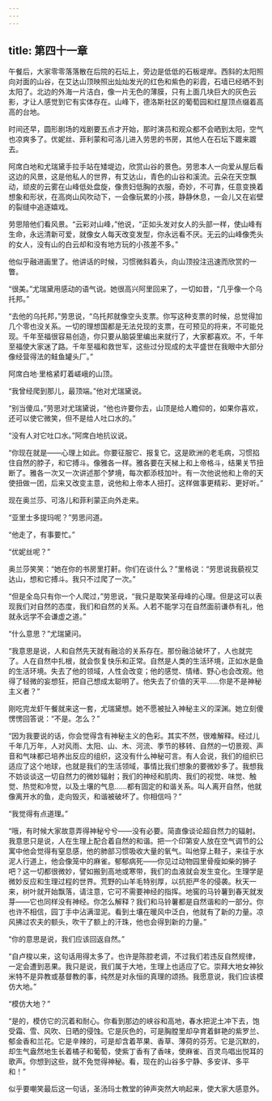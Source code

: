 ```yaml
---
---
---
```

title: 第四十一章
---




午餐后，大家零零落落散在后院的石坛上，旁边是低低的石板堤岸。西斜的太阳照向对面的山谷，在艾达山顶映照出灿灿发光的红色和紫色的彩霞，石墙已经晒不到太阳了。北边的外海一片洁白，像一片无色的薄膜，只有上面几块巨大的灰色云影，才让人感觉到它有实体存在。山峰下，德洛斯社区的葡萄园和红屋顶点缀着高高的台地。

时间还早，圆形剧场的戏剧要五点才开始，那时演员和观众都不会晒到太阳，空气也凉爽多了。优妮丝、菲利蒙和可洛儿进入劳思的书房，其他人在石坛下踱来踱去。

阿席白地和尤瑞黛手拉手站在矮堤边，欣赏山谷的景色。劳思本人一向爱从屋后看这边的风景，这是他私人的世界，有艾达山，青色的山谷和溪流。云朵在天空飘动，顽皮的云雾在山峰低处盘旋，像贵妇低胸的衣服，奇妙，不可靠，任意变换着想象和形状，在高岗山风吹动下，一会像玩累的小孩，静静休息，一会儿又在岩壁的裂缝中追逐嬉戏。

劳思陪他们看风景。“云彩对山峰，”他说，“正如头发对女人的头部一样，使山峰有生命，永远清新可爱，就像女人每天改变发型，你永远看不厌。无云的山峰像秃头的女人，没有山的白云却和没有地方玩的小孩差不多。”

他似乎融进画里了。他讲话的时候，习惯微斜着头，向山顶投注迅速而欣赏的一瞥。

“很美。”尤瑞黛用感动的语气说。她很高兴阿里回来了，一切如昔，“几乎像一个乌托邦。”

“去他的乌托邦，”劳思说，“乌托邦就像空头支票。你写这种支票的时候，总觉得加几个零也没关系。一切的理想国都是无法兑现的支票，在可预见的将来，不可能兑现。千年至福很容易创造，你只要从脑袋里编出来就行了，大家都喜欢。不，千年至福使大家迷了路。千年至福和救世军，这些过分现成的太平盛世在我眼中大部分像经营得法的鲑鱼罐头厂。”

阿席白地·里格紧盯着嵯峨的山顶。

“我曾经爬到那儿，最顶端。”他对尤瑞黛说。

“别当傻瓜，”劳思对尤瑞黛说，“他也许要你去，山顶是给人瞻仰的，如果你喜欢，还可以使它微笑，但不是给人吐口水的。”

“没有人对它吐口水。”阿席白地抗议说。

“你现在就是——心理上如此。你要征服它、报复它。这是欧洲的老毛病，习惯掐住自然的脖子，和它搏斗。像雅各一样。雅各要在天梯上和上帝格斗，结果关节扭断了。雅各一次又一次讲述那个梦境，每次都添枝加叶。有一次他说他和上帝的天使扭做一团，后来又改变主意，说他和上帝本人扭打。这样做事更精彩、更好听。”

现在奥兰莎、可洛儿和菲利蒙正向外走来。

“亚里士多提玛呢？”劳思问道。

“他走了，有事要忙。”

“优妮丝呢？”

奥兰莎笑笑：“她在你的书房里打鼾。你们在谈什么？”里格说：“劳思说我藐视艾达山，想和它搏斗。我只不过爬了一次。”

“但是全岛只有你一个人爬过，”劳思说，“我只是取笑圣母峰的心理。但是这可以表现我们对自然的态度，我们和自然的关系。人若不能学习在自然面前谦恭有礼，他就永远学不会谦虚之道。”

“什么意思？”尤瑞黛问。

“我意思是说，人和自然先天就有融洽的关系存在。那份融洽破坏了，人也就完了。人在自然中扎根，就会恢复快乐和正常。自然是人类的生活环境，正如水是鱼的生活环境。失去了他的领域，人性会改变；他的感觉、情绪、野心也会改观。他得了轻微的妄想狂，把自己想成太聪明了。他失去了价值的天平……你是不是神秘主义者？”

刚吃完龙虾午餐就来这一套，尤瑞黛想。她不愿被扯入神秘主义的深渊。她立刻傻愣愣回答说：“不是。怎么？”

“因为我要说的话，你会觉得含有神秘主义的色彩。其实不然，很难解释。经过儿千年几万年，人对风雨、太阳、山、木、河流、季节的移转、自然的一切景观、声音和气味都已培养出反应的组织，这没有什么神秘可言。有人会说，我们的组织已适应了这个地球，也就是我们的生活领域，事情比我们想象的要微妙多了。我想我不妨谈谈这一切自然力的微妙辐射；我们的神经和肌肉、我们的视觉、味觉、触觉、热觉和冷觉，以及土壤的气息……都有固定的和谐关系。叫人离开自然，他就像离开水的鱼，走向毁灭，和谐被破坏了。你相信吗？”

“我觉得有点道理。”

“哦，有时候大家故意弄得神秘兮兮——没有必要。简直像谈论超自然力的辐射。我意思只是说，人在生理上配合着自然的和谐。把一个印第安人放在空气调节的公寓中他会觉得有窒息感，他的肺部习惯吸收大量的氧气。叫他穿上鞋子，来往于水泥人行道上，他会像笼中的麻雀。郁郁病死——你见过动物园里骨瘦如柴的狮子吧？这一切都很微妙，譬如搬到高地或寒带，我们的血液就会发生变化。生理学是微妙反应和生理过程的世界。荒野的山羊毛特别厚，以抗拒严冬的侵袭。秋天一来，树叶就开始飘落，请注意，它可不需要神经的指挥。地窖的马铃薯到春天就发芽——它也同样没有神经。你怎么解释？我们和马铃薯都是自然谐和的一部分。你也许不相信，园丁手中沾满湿泥。看到土壤在暖风中泛白，他就有了新的力量。凉风拂过农夫的额头，吹干了额上的汗珠，他也会得到新的力量。”

“你的意思是说，我们应该回返自然。”

“自卢梭以来，这句话用得太多了。也许是陈腔老调，不过我们若违反自然规律，一定会遭到恶果。我只是说，我们属于大地，生理上也适应了它。崇拜大地女神狄米特不是异教或基督教的事，纯然是对永恒的真理的颂扬。我愿意说，我们应该模仿大地。”

“模仿大地？”

“是的，模仿它的沉着和耐心。你看到那边的峡谷和高地，春水把泥土冲下去，饱受霜、雪、风吹、日晒的侵蚀。它是灰色的，可是胸膛里却孕育着鲜艳的紫罗兰、郁金香和兰花。它是辛辣的，可是却含着苹果、香草、薄荷的芬芳。它是沉默的，却生气盎然地生长着橘子和葡萄，使紫丁香有了香味，使麻雀、百灵鸟唱出悦耳的歌声。你想到这些，就不免觉得神秘。看，现在的山谷多宁静、多安详、多平和！”

似乎要嘲笑最后这一句话，圣汤玛士教堂的钟声突然大响起来，使大家大感意外。